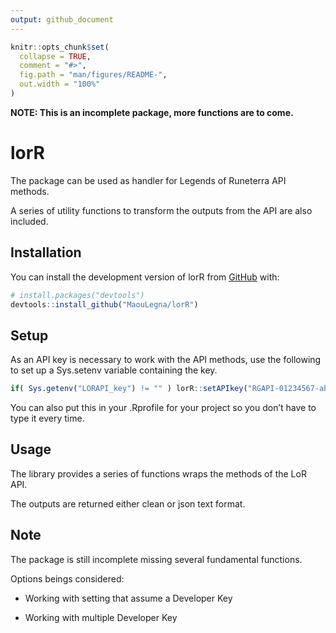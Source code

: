 ```yaml
---
output: github_document
---
```


<!-- README.md is generated from README.Rmd. Please edit that file -->

```r
knitr::opts_chunk$set(
  collapse = TRUE,
  comment = "#>",
  fig.path = "man/figures/README-",
  out.width = "100%"
)
```

**NOTE: This is an incomplete package, more functions are to come.**

# lorR

<!-- badges: start -->
<!-- badges: end -->

The package can be used as handler for Legends of Runeterra API methods.

A series of utility functions to transform the outputs from the API are also included.

## Installation

You can install the development version of lorR from [GitHub](https://github.com/) with:

``` r
# install.packages("devtools")
devtools::install_github("MaouLegna/lorR")
```

## Setup

As an API key is necessary to work with the API methods, use the following to set up a Sys.setenv variable containing the key.

```r
if( Sys.getenv("LORAPI_key") != "" ) lorR::setAPIkey("RGAPI-01234567-abcd-8ef9-abcd-0123456789AB")
```

You can also put this in your .Rprofile for your project so you don't have to type it every time.

## Usage

The library provides a series of functions wraps the methods of the LoR API.

The outputs are returned either clean or json text format.

## Note

The package is still incomplete missing several fundamental functions.

Options beings considered:

* Working with setting that assume a Developer Key

* Working with multiple Developer Key

